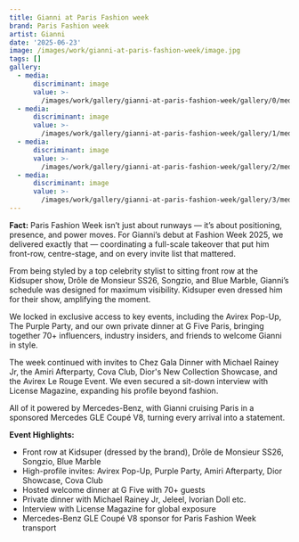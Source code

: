 ```yaml
---
title: Gianni at Paris Fashion week
brand: Paris Fashion week
artist: Gianni
date: '2025-06-23'
image: /images/work/gianni-at-paris-fashion-week/image.jpg
tags: []
gallery:
  - media:
      discriminant: image
      value: >-
        /images/work/gallery/gianni-at-paris-fashion-week/gallery/0/media/value.jpg
  - media:
      discriminant: image
      value: >-
        /images/work/gallery/gianni-at-paris-fashion-week/gallery/1/media/value.jpg
  - media:
      discriminant: image
      value: >-
        /images/work/gallery/gianni-at-paris-fashion-week/gallery/2/media/value.jpg
  - media:
      discriminant: image
      value: >-
        /images/work/gallery/gianni-at-paris-fashion-week/gallery/3/media/value.jpg
---
```

**Fact:** Paris Fashion Week isn’t just about runways — it’s about positioning, presence, and power moves. For Gianni’s debut at Fashion Week 2025, we delivered exactly that — coordinating a full-scale takeover that put him front-row, centre-stage, and on every invite list that mattered.

From being styled by a top celebrity stylist to sitting front row at the Kidsuper show, Drôle de Monsieur SS26, Songzio, and Blue Marble, Gianni’s schedule was designed for maximum visibility. Kidsuper even dressed him for their show, amplifying the moment.

We locked in exclusive access to key events, including the Avirex Pop-Up, The Purple Party, and our own private dinner at G Five Paris, bringing together 70+ influencers, industry insiders, and friends to welcome Gianni in style.

The week continued with invites to Chez Gala Dinner with Michael Rainey Jr, the Amiri Afterparty, Cova Club, Dior's New Collection Showcase, and the Avirex Le Rouge Event. We even secured a sit-down interview with License Magazine, expanding his profile beyond fashion.

All of it powered by Mercedes-Benz, with Gianni cruising Paris in a sponsored Mercedes GLE Coupé V8, turning every arrival into a statement.

**Event Highlights:**

* Front row at Kidsuper (dressed by the brand), Drôle de Monsieur SS26, Songzio, Blue Marble
* High-profile invites: Avirex Pop-Up, Purple Party, Amiri Afterparty, Dior Showcase, Cova Club
* Hosted welcome dinner at G Five with 70+ guests
* Private dinner with Michael Rainey Jr, Jeleel, Ivorian Doll etc.
* Interview with License Magazine for global exposure
* Mercedes-Benz GLE Coupé V8 sponsor for Paris Fashion Week transport
